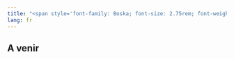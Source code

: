 ```yaml
---
title: "<span style='font-family: Boska; font-size: 2.75rem; font-weight: 800;'>Formation Tableaux MCO</span>"
lang: fr
---
```


## A venir




